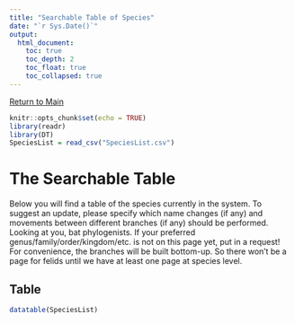 ```yaml
---
title: "Searchable Table of Species"
date: "`r Sys.Date()`"
output:   
  html_document:
    toc: true
    toc_depth: 2
    toc_float: true
    toc_collapsed: true
---
```


[Return to Main](https://vandenbergrf.github.io/EthogramArchive/)

```r
knitr::opts_chunk$set(echo = TRUE)
library(readr)
library(DT)
SpeciesList = read_csv("SpeciesList.csv")
```


# The Searchable Table

Below you will find a table of the species currently in the system. 
To suggest an update, please specify which name changes (if any) and movements between different branches (if any) should be performed. Looking at you, bat phylogenists.
If your preferred genus/family/order/kingdom/etc. is not on this page yet, put in a request! For convenience, the branches will be built bottom-up. So there won't be a page for felids until we have at least one page at species level.

## Table

```r



datatable(SpeciesList)

```


